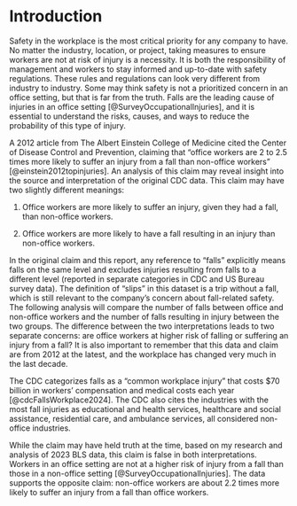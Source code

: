 # Introduction

Safety in the workplace is the most critical priority for any company to have. No matter the industry, location, or project, taking measures to ensure workers are not at risk of injury is a necessity. It is both the responsibility of management and workers to stay informed and up-to-date with safety regulations. These rules and regulations can look very different from industry to industry. Some may think safety is not a prioritized concern in an office setting, but that is far from the truth. Falls are the leading cause of injuries in an office setting \[\@SurveyOccupationalInjuries\], and it is essential to understand the risks, causes, and ways to reduce the probability of this type of injury.

A 2012 article from The Albert Einstein College of Medicine cited the Center of Disease Control and Prevention, claiming that "office workers are 2 to 2.5 times more likely to suffer an injury from a fall than non-office workers" \[\@einstein2012topinjuries\]. An analysis of this claim may reveal insight into the source and interpretation of the original CDC data. This claim may have two slightly different meanings:

1.  Office workers are more likely to suffer an injury, given they had a fall, than non-office workers.

2.  Office workers are more likely to have a fall resulting in an injury than non-office workers.

In the original claim and this report, any reference to "falls" explicitly means falls on the same level and excludes injuries resulting from falls to a different level (reported in separate categories in CDC and US Bureau survey data). The definition of "slips" in this dataset is a trip without a fall, which is still relevant to the company's concern about fall-related safety. The following analysis will compare the number of falls between office and non-office workers and the number of falls resulting in injury between the two groups. The difference between the two interpretations leads to two separate concerns: are office workers at higher risk of falling or suffering an injury from a fall? It is also important to remember that this data and claim are from 2012 at the latest, and the workplace has changed very much in the last decade.

The CDC categorizes falls as a "common workplace injury" that costs \$70 billion in workers' compensation and medical costs each year \[\@cdcFallsWorkplace2024\]. The CDC also cites the industries with the most fall injuries as educational and health services, healthcare and social assistance, residential care, and ambulance services, all considered non-office industries.

While the claim may have held truth at the time, based on my research and analysis of 2023 BLS data, this claim is false in both interpretations. Workers in an office setting are not at a higher risk of injury from a fall than those in a non-office setting \[\@SurveyOccupationalInjuries\]. The data supports the opposite claim: non-office workers are about 2.2 times more likely to suffer an injury from a fall than office workers.
